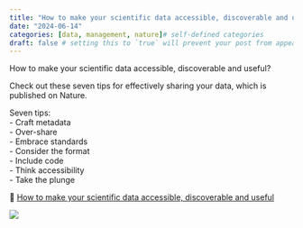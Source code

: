 ```yaml
---
title: "How to make your scientific data accessible, discoverable and useful"
date: "2024-06-14"
categories: [data, management, nature]# self-defined categories
draft: false # setting this to `true` will prevent your post from appearing on your listing page until you're ready!
---
```


How to make your scientific data accessible, discoverable and useful? 

Check out these seven tips for effectively sharing your data, which is published on Nature.

Seven tips:  
- Craft metadata  
- Over-share   
- Embrace standards  
- Consider the format  
- Include code  
- Think accessibility  
- Take the plunge  
 

🔗 [How to make your scientific data accessible, discoverable and useful](https://www.nature.com/articles/d41586-023-01929-7)  

![](20240614.jpg)
